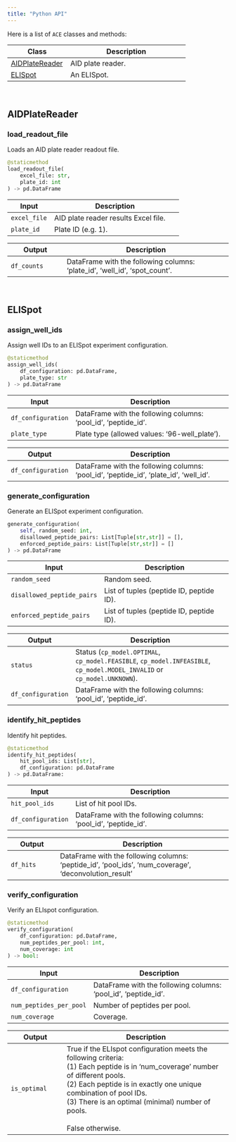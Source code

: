 ```yaml
---
title: "Python API"
---
```


Here is a list of `ACE` classes and methods:

| Class                                   | Description                                                                     |
| --------------------------------------- | ------------------------------------------------------------------------------- |
| [AIDPlateReader](#aidplatereader)       | AID plate reader.                                                               |
| [ELISpot](#elispot)                     | An ELISpot.                                                                     |

<br/>

## AIDPlateReader

### load_readout_file

Loads an AID plate reader readout file.

```python
@staticmethod
load_readout_file(
    excel_file: str,
    plate_id: int
) -> pd.DataFrame
```

| Input                          | Description                                                                              |
| ------------------------------ | ---------------------------------------------------------------------------------------- |
| `excel_file`                   | AID plate reader results Excel file.                                                     |
| `plate_id`                     | Plate ID (e.g. 1).                                                                       |

| Output                         | Description                                                                              |
| ------------------------------ | ---------------------------------------------------------------------------------------- |
| `df_counts`                    | DataFrame with the following columns: 'plate_id', 'well_id', 'spot_count'.               |

<br/>

## ELISpot

### assign_well_ids

Assign well IDs to an ELISpot experiment configuration.

```python
@staticmethod
assign_well_ids(
    df_configuration: pd.DataFrame,
    plate_type: str
) -> pd.DataFrame
```

| Input                          | Description                                                                              |
| ------------------------------ | ---------------------------------------------------------------------------------------- |
| `df_configuration`             | DataFrame with the following columns: 'pool_id', 'peptide_id'.                           |
| `plate_type`                   | Plate type (allowed values: '96-well_plate').                                            |

| Output                         | Description                                                                              |
| ------------------------------ | ---------------------------------------------------------------------------------------- |
| `df_configuration`             | DataFrame with the following columns: 'pool_id', 'peptide_id', 'plate_id', 'well_id'.    |

### generate_configuration

Generate an ELISpot experiment configuration.

```python
generate_configuration(
    self, random_seed: int,
    disallowed_peptide_pairs: List[Tuple[str,str]] = [],
    enforced_peptide_pairs: List[Tuple[str,str]] = []
) -> pd.DataFrame
```

| Input                          | Description                                                                              |
| ------------------------------ | ---------------------------------------------------------------------------------------- |
| `random_seed`                  | Random seed.                                                                             |
| `disallowed_peptide_pairs`     | List of tuples (peptide ID, peptide ID).                                                 |
| `enforced_peptide_pairs`       | List of tuples (peptide ID, peptide ID).                                                 |

| Output                         | Description                                                                                                              |
| ------------------------------ | ------------------------------------------------------------------------------------------------------------------------ |
| `status`                       | Status (`cp_model.OPTIMAL`, `cp_model.FEASIBLE`, `cp_model.INFEASIBLE`, `cp_model.MODEL_INVALID` or `cp_model.UNKNOWN`). |
| `df_configuration`             | DataFrame with the following columns: 'pool_id', 'peptide_id'.                                                           |

### identify_hit_peptides

Identify hit peptides.

```python
@staticmethod
identify_hit_peptides(
    hit_pool_ids: List[str], 
    df_configuration: pd.DataFrame
) -> pd.DataFrame:
```

| Input                          | Description                                                                                              |
| ------------------------------ | -------------------------------------------------------------------------------------------------------- |
| `hit_pool_ids`                 | List of hit pool IDs.                                                                                    |
| `df_configuration`             | DataFrame with the following columns: 'pool_id', 'peptide_id'.                                           |

| Output                         | Description                                                                                              |
| ------------------------------ | -------------------------------------------------------------------------------------------------------- |
| `df_hits`                      | DataFrame with the following columns: 'peptide_id', 'pool_ids', 'num_coverage', 'deconvolution_result'   |

### verify_configuration

Verify an ELIspot configuration.

```python
@staticmethod
verify_configuration(
    df_configuration: pd.DataFrame,
    num_peptides_per_pool: int,
    num_coverage: int
) -> bool:
```

| Input                          | Description                                                                              |
| ------------------------------ | ---------------------------------------------------------------------------------------- |
| `df_configuration`             | DataFrame with the following columns: 'pool_id', 'peptide_id'.                           |
| `num_peptides_per_pool`        | Number of peptides per pool.                                                             |
| `num_coverage`                 | Coverage.                                                                                |

| Output                         | Description                                                                              |
| ------------------------------ | ---------------------------------------------------------------------------------------- |
| `is_optimal`                   | True if the ELIspot configuration meets the following criteria:<br/>(1) Each peptide is in 'num_coverage' number of different pools.<br/>(2) Each peptide is in exactly one unique combination of pool IDs.<br/>(3) There is an optimal (minimal) number of pools.<br/><br/>False otherwise. |
